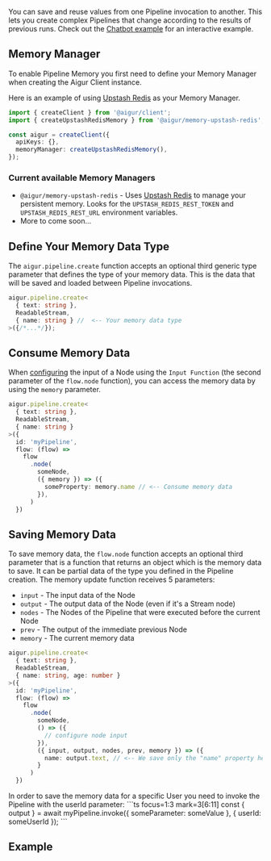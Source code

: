 
You can save and reuse values from one Pipeline invocation to another.
This lets you create complex Pipelines that change according to the results of previous runs. Check out the [Chatbot example](/#chatbot-with-memory) for an interactive example.

## Memory Manager

To enable Pipeline Memory you first need to define your Memory Manager when creating the Aigur Client instance.

Here is an example of using [Upstash Redis](https://upstash.com/) as your Memory Manager.

```ts index.ts
import { createClient } from '@aigur/client';
import { createUpstashRedisMemory } from '@aigur/memory-upstash-redis';

const aigur = createClient({
  apiKeys: {},
  memoryManager: createUpstashRedisMemory(),
});

```

### Current available Memory Managers
- `@aigur/memory-upstash-redis` - Uses [Upstash Redis](https://upstash.com/) to manage your persistent memory. Looks for the `UPSTASH_REDIS_REST_TOKEN` and `UPSTASH_REDIS_REST_URL` environment variables.
- More to come soon...


## Define Your Memory Data Type

The `aigur.pipeline.create` function accepts an optional third generic type parameter that defines the type of your memory data. This is the data that will be saved and loaded between Pipeline invocations.

```ts index.ts
aigur.pipeline.create<
  { text: string },
  ReadableStream,
  { name: string } //  <-- Your memory data type
>({/*...*/});
```

## Consume Memory Data

When [configuring](/valuereferencing) the input of a Node using the `Input Function` (the second parameter of the `flow.node` function), you can access the memory data by using the `memory` parameter.

```ts index.ts focus=4,7:15 mark=4[5:16],11[12:17],12[25:35]
aigur.pipeline.create<
  { text: string },
  ReadableStream,
  { name: string }
>({
  id: 'myPipeline',
  flow: (flow) =>
    flow
      .node(
        someNode,
        ({ memory }) => ({
          someProperty: memory.name // <-- Consume memory data
        }),
      )
  })
```

## Saving Memory Data

To save memory data, the `flow.node` function accepts an optional third parameter that is a function that returns an object which is the memory data to save.
It can be partial data of the type you defined in the Pipeline creation.
The memory update function receives 5 parameters:
- `input` - The input data of the Node
- `output` - The output data of the Node (even if it's a Stream node)
- `nodes` - The Nodes of the Pipeline that were executed before the current Node
- `prev` - The output of the immediate previous Node
- `memory` - The current memory data

```ts index.ts focus=4,14:16 mark=4[5:8],15[11:14]
aigur.pipeline.create<
  { text: string },
  ReadableStream,
  { name: string, age: number }
>({
  id: 'myPipeline',
  flow: (flow) =>
    flow
      .node(
        someNode,
        () => ({
          // configure node input
        }),
        ({ input, output, nodes, prev, memory }) => ({
          name: output.text, // <-- We save only the "name" property here and not "age"
        }
      )
  })
```

<Callout>
  In order to save the memory data for a specific User you need to invoke the Pipeline with the userId parameter:
```ts focus=1:3 mark=3[6:11]
const { output } = await myPipeline.invoke({
  someParameter: someValue
}, { userId: someUserId });
```
</Callout>


## Example